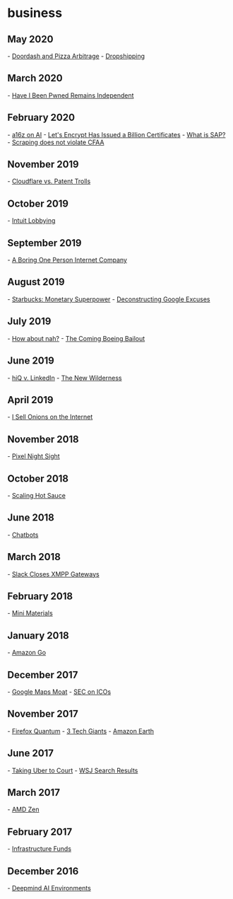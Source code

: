 
= business =

== May 2020 ==
- [[https://themargins.substack.com/p/doordash-and-pizza-arbitrage|Doordash and Pizza Arbitrage]]
- [[https://www.wired.co.uk/article/dropshipping-instagram-ads|Dropshipping]]
== March 2020 ==
- [[https://www.troyhunt.com/project-svalbard-have-i-been-pwned-and-its-ongoing-independence/|Have I Been Pwned Remains Independent]]
== February 2020 ==
- [[https://scottlocklin.wordpress.com/2020/02/21/andreessen-horowitz-craps-on-ai-startups-from-a-great-height/|a16z on AI]]
- [[https://letsencrypt.org/2020/02/27/one-billion-certs.html|Let's Encrypt Has Issued a Billion Certificates]]
- [[https://retool.com/blog/erp-for-engineers/|What is SAP?]]
- [[https://parsers.me/us-court-fully-legalized-website-scraping-and-technically-prohibited-it/|Scraping does not violate CFAA]]
== November 2019 ==
- [[https://blog.cloudflare.com/the-project-jengo-saga-how-cloudflare-stood-up-to-a-patent-troll-and-won/|Cloudflare vs. Patent Trolls]]
== October 2019 ==
- [[https://www.propublica.org/article/inside-turbotax-20-year-fight-to-stop-americans-from-filing-their-taxes-for-free|Intuit Lobbying]]
== September 2019 ==
- [[https://broadcast.listennotes.com/the-boring-technology-behind-listen-notes-56697c2e347b|A Boring One Person Internet Company]]
== August 2019 ==
- [[http://jpkoning.blogspot.com/2019/08/starbucks-monetary-superpower.html|Starbucks: Monetary Superpower]]
- [[https://freedom-to-tinker.com/2019/08/23/deconstructing-googles-excuses-on-tracking-protection/|Deconstructing Google Excuses]]
== July 2019 ==
- [[https://www.eff.org/deeplinks/2019/07/adblocking-how-about-nah|How about nah?]]
- [[https://mattstoller.substack.com/p/the-coming-boeing-bailout|The Coming Boeing Bailout]]
== June 2019 ==
- [[https://www.eff.org/cases/hiq-v-linkedin|hiQ v. LinkedIn]]
- [[https://idlewords.com/2019/06/the_new_wilderness.htm|The New Wilderness]]
== April 2019 ==
- [[https://www.deepsouthventures.com/i-sell-onions-on-the-internet/|I Sell Onions on the Internet]]
== November 2018 ==
- [[https://ai.googleblog.com/2018/11/night-sight-seeing-in-dark-on-pixel.html|Pixel Night Sight]]
== October 2018 ==
- [[https://medium.com/@jingtheory/what-i-learned-from-making-hot-sauce-at-scale-2cbb8ec709ba|Scaling Hot Sauce]]
== June 2018 ==
- [[https://blog.growthbot.org/chatbots-were-the-next-big-thing-what-happened|Chatbots]]
== March 2018 ==
- [[https://opkode.com/blog/slacks-bait-and-switch/|Slack Closes XMPP Gateways]]
== February 2018 ==
- [[https://www.starterstory.com/mini-materials|Mini Materials]]
== January 2018 ==
- [[https://stratechery.com/2018/amazons-go-and-the-future/|Amazon Go]]
== December 2017 ==
- [[https://www.justinobeirne.com/google-maps-moat|Google Maps Moat]]
- [[https://www.sec.gov/news/public-statement/statement-clayton-2017-12-11|SEC on ICOs]]
== November 2017 ==
- [[https://hacks.mozilla.org/2017/11/entering-the-quantum-era-how-firefox-got-fast-again-and-where-its-going-to-get-faster/|Firefox Quantum]]
- [[https://staltz.com/the-web-began-dying-in-2014-heres-how.html|3 Tech Giants]]
- [[https://aws.amazon.com/earth/|Amazon Earth]]
== June 2017 ==
- [[https://fymhotsauce.rocks/blogs/news/my-uber-driver-robbed-me-so-i-took-uber-to-court-and-won|Taking Uber to Court]]
- [[https://www.bloomberg.com/news/articles/2017-06-05/wsj-ends-google-users-free-ride-then-fades-in-search-results|WSJ Search Results]]
== March 2017 ==
- [[http://www.anandtech.com/show/11170/the-amd-zen-and-ryzen-7-review-a-deep-dive-on-1800x-1700x-and-1700|AMD Zen]]
== February 2017 ==
- [[https://www.bloomberg.com/news/features/2017-02-16/global-infrastructure-partners-gets-big-returns-in-sleepy-sector|Infrastructure Funds]]
== December 2016 ==
- [[https://deepmind.com/blog/open-sourcing-deepmind-lab/|Deepmind AI Environments]]
